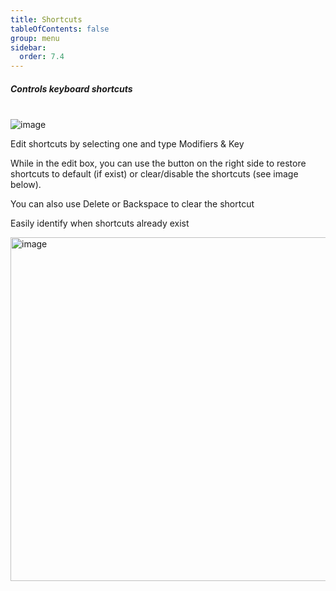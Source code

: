 ```yaml
---
title: Shortcuts
tableOfContents: false
group: menu
sidebar:
  order: 7.4
---
```



##### Controls keyboard shortcuts

<br />

<Image class="help-img" src={shortcuts} alt="image" />

Edit shortcuts by selecting one and type Modifiers & Key

While in the edit box, you can use the button on the right side to restore shortcuts to default (if exist) or clear/disable the shortcuts (see image below).

You can also use Delete or Backspace to clear the shortcut

Easily identify when shortcuts already exist

<Image class="" src={editShortcuts} alt="image" width="550" />
